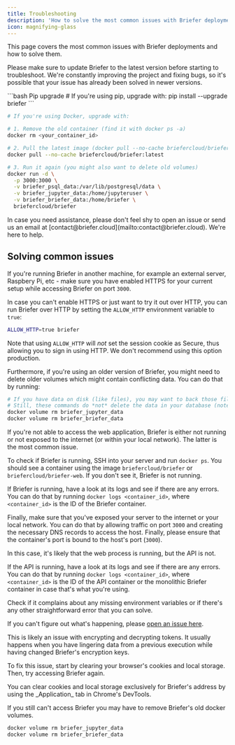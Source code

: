 ```yaml
---
title: Troubleshooting
description: 'How to solve the most common issues with Briefer deployments.'
icon: magnifying-glass
---
```


This page covers the most common issues with Briefer deployments and how to solve them.

Please make sure to update Briefer to the latest version before starting to troubleshoot. We're constantly improving the project and fixing bugs, so it's possible that your issue has already been solved in newer versions.

<CodeGroup>
```bash Pip upgrade
# If you're using pip, upgrade with:
pip install --upgrade briefer
```

```bash Docker upgrade
# If you're using Docker, upgrade with:

# 1. Remove the old container (find it with docker ps -a)
docker rm <your_container_id>

# 2. Pull the latest image (docker pull --no-cache briefercloud/briefer:latest)
docker pull --no-cache briefercloud/briefer:latest

# 3. Run it again (you might also want to delete old volumes)
docker run -d \
  -p 3000:3000 \
  -v briefer_psql_data:/var/lib/postgresql/data \
  -v briefer_jupyter_data:/home/jupyteruser \
  -v briefer_briefer_data:/home/briefer \
  briefercloud/briefer
```

</CodeGroup>

<Info>
  In case you need assistance, please don't feel shy to open an issue or send us
  an email at [contact@briefer.cloud](mailto:contact@briefer.cloud). We're here
  to help.
</Info>

## Solving common issues

<Accordion title="I can access the web application, but the sign-in is not working">

If you're running Briefer in another machine, for example an external server, Raspbery Pi, etc - make sure you have enabled HTTPS for your current setup while accessing Briefer on port `3000`.

In case you can't enable HTTPS or just want to try it out over HTTP, you can run Briefer over HTTP by setting the `ALLOW_HTTP` environment variable to `true`:

```bash
ALLOW_HTTP=true briefer
```

Note that using `ALLOW_HTTP` will _not_ set the session cookie as Secure, thus allowing you to sign in using HTTP. We don't recommend using this option production.

Furthermore, if you're using an older version of Briefer, you might need to delete older volumes which might contain conflicting data. You can do that by running:

```sh
# If you have data on disk (like files), you may want to back those files up before running these commands
# Still, these commands do *not* delete the data in your database (notebooks, dashboards, users, etc)
docker volume rm briefer_jupyter_data
docker volume rm briefer_briefer_data
```

</Accordion>

<Accordion title="I can't access the web application">
If you're not able to access the web application, Briefer is either not running or not exposed to the internet (or within your local network). The latter is the most common issue.

To check if Briefer is running, SSH into your server and run `docker ps`. You should see a container using the image `briefercloud/briefer` or `briefercloud/briefer-web`. If you don't see it, Briefer is not running.

If Briefer is running, have a look at its logs and see if there are any errors. You can do that by running `docker logs <container_id>`, where `<container_id>` is the ID of the Briefer container.

Finally, make sure that you've exposed your server to the internet or your local network. You can do that by allowing traffic on port `3000` and creating the necessary DNS records to access the host. Finally, please ensure that the container's port is bound to the host's port (`3000`).

</Accordion>

<Accordion title="I can access the web application, but it can't talk to the API">
In this case, it's likely that the web process is running, but the API is not.

If the API is running, have a look at its logs and see if there are any errors. You can do that by running `docker logs <container_id>`, where `<container_id>` is the ID of the API container or the monolithic Briefer container in case that's what you're using.

Check if it complains about any missing environment variables or if there's any other straightforward error that you can solve.

If you can't figure out what's happening, please [open an issue here](https://github.com/briefercloud/briefer/issues).

</Accordion>

<Accordion title="I get a 500 error whenever I try to access Briefer">

This is likely an issue with encrypting and decrypting tokens. It usually happens when you have lingering data from a previous execution while having changed Briefer's encryption keys.

To fix this issue, start by clearing your browser's cookies and local storage. Then, try accessing Briefer again.

<Tip>
  You can clear cookies and local storage exclusively for Briefer's address by
  using the _Application_ tab in Chrome's DevTools.
</Tip>

If you still can't access Briefer you may have to remove Briefer's old docker volumes.

```sh
docker volume rm briefer_jupyter_data
docker volume rm briefer_briefer_data
```

</Accordion>

